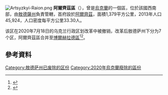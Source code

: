 [[Image:Artsyzkyi-Raion.png|thumb]]
'''阿爾齊茲區'''（{{lang-uk|Арцизький район}}），曾是[[烏克蘭|烏克蘭]]的一個區，位於該國西南部，由[[敖德薩州|敖德薩州]]負責管轄，首府設於[[阿爾齊茲|阿爾齊茲]]，面積1,379平方公里，2013年人口45,924，人口密度每平方公里33.30人。

该区在2020年7月18日的乌克兰行政区划改革中被撤销，改革后敖德萨州下分为7个区，阿爾齊茲區合并至[[博爾赫拉德區|博爾赫拉德區]]<ref>{{Cite news|title=Про утворення та ліквідацію районів. Постанова Верховної Ради України № 807-ІХ.|url=http://www.golos.com.ua/article/333466|access-date=2020-10-03|date=2020-07-18|website=Голос України|language=uk}}</ref><ref name="2020_reform_maps">{{cite web |title=Нові райони: карти + склад |url=https://www.minregion.gov.ua/press/news/novi-rajony-karty-sklad/ |publisher=Міністерство розвитку громад та територій України |language=uk}}</ref>。

==參考資料==
{{Reflist}}

{{coord|45|55|N|29|16|E|region:UA_type:adm2nd_source:kolossus-ruwiki|display=title}}
{{Odessa-geo-stub}}

{{DEFAULTSORT:Арцизький район}}
[[Category:敖德萨州已废除的区份|Category:敖德萨州已废除的区份]]
[[Category:2020年烏克蘭廢除的區份|Category:2020年烏克蘭廢除的區份]]